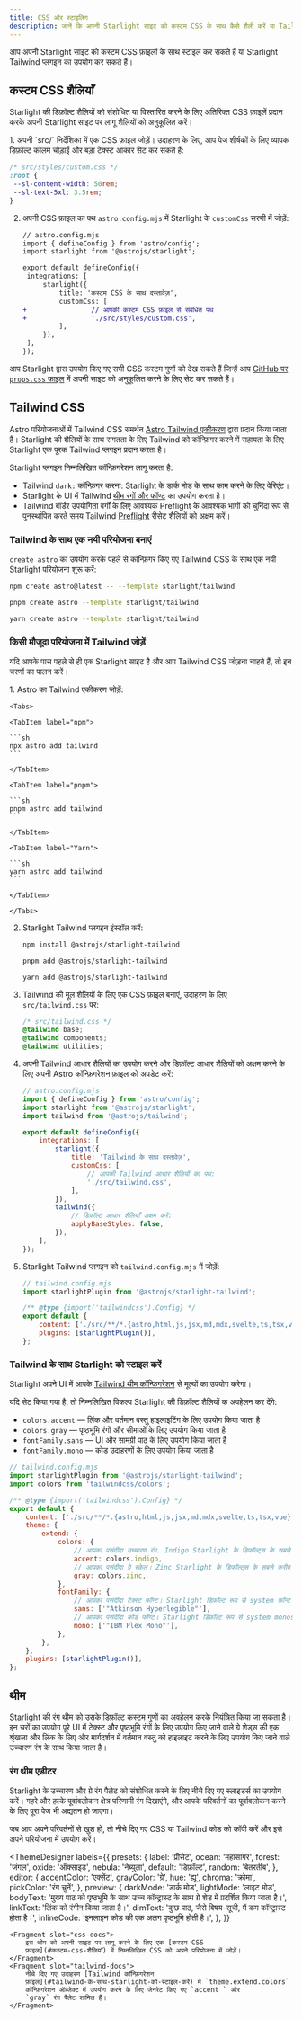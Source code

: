 ```yaml
---
title: CSS और स्टाइलिंग
description: जानें कि अपनी Starlight साइट को कस्टम CSS के साथ कैसे शैली करें या Tailwind CSS के साथ एकीकृत करें।
---
```



आप अपनी Starlight साइट को कस्टम CSS फ़ाइलों के साथ स्टाइल कर सकते हैं या Starlight Tailwind प्लगइन का उपयोग कर सकते हैं।

## कस्टम CSS शैलियाँ

Starlight की डिफ़ॉल्ट शैलियों को संशोधित या विस्तारित करने के लिए अतिरिक्त CSS फ़ाइलें प्रदान करके अपनी Starlight साइट पर लागू शैलियों को अनुकूलित करें।

<Steps>
1. अपनी `src/` निर्देशिका में एक CSS फ़ाइल जोड़ें।
   उदाहरण के लिए, आप पेज शीर्षकों के लिए व्यापक डिफ़ॉल्ट कॉलम चौड़ाई और बड़ा टेक्स्ट आकार सेट कर सकते हैं:

   ```css
   /* src/styles/custom.css */
   :root {
   	--sl-content-width: 50rem;
   	--sl-text-5xl: 3.5rem;
   }
   ```

2. अपनी CSS फ़ाइल का पथ `astro.config.mjs` में Starlight के `customCss` सरणी में जोड़ें:

   ```diff lang="js"
   // astro.config.mjs
   import { defineConfig } from 'astro/config';
   import starlight from '@astrojs/starlight';

   export default defineConfig({
   	integrations: [
   		starlight({
   			title: 'कस्टम CSS के साथ दस्तावेज़',
   			customCss: [
   +				// आपकी कस्टम CSS फ़ाइल से संबंधित पथ
   +				'./src/styles/custom.css',
   			],
   		}),
   	],
   });
   ```
</Steps>

आप Starlight द्वारा उपयोग किए गए सभी CSS कस्टम गुणों को देख सकते हैं जिन्हें आप [GitHub पर `props.css` फ़ाइल](https://github.com/withastro/starlight/blob/main/packages/starlight/style/props.css) में अपनी साइट को अनुकूलित करने के लिए सेट कर सकते हैं।

## Tailwind CSS

Astro परियोजनाओं में Tailwind CSS समर्थन [Astro Tailwind एकीकरण](https://docs.astro.build/hi/guides/integrations-guide/tailwind/) द्वारा प्रदान किया जाता है।
Starlight की शैलियों के साथ संगतता के लिए Tailwind को कॉन्फ़िगर करने में सहायता के लिए Starlight एक पूरक Tailwind प्लगइन प्रदान करता है।

Starlight प्लगइन निम्नलिखित कॉन्फ़िगरेशन लागू करता है:

- Tailwind `dark:` कॉन्फ़िगर करना: Starlight के डार्क मोड के साथ काम करने के लिए वेरिएंट।
- Starlight के UI में Tailwind [थीम रंगों और फॉण्ट](#tailwind-के-साथ-starlight-को-स्टाइल-करें) का उपयोग करता है।
- Tailwind बॉर्डर उपयोगिता वर्गों के लिए आवश्यक Preflight के आवश्यक भागों को चुनिंदा रूप से पुनर्स्थापित करते समय Tailwind [Preflight](https://tailwindcss.com/docs/preflight) रीसेट शैलियों को अक्षम करें।

### Tailwind के साथ एक नयी परियोजना बनाएं

`create astro` का उपयोग करके पहले से कॉन्फ़िगर किए गए Tailwind CSS के साथ एक नयी Starlight परियोजना शुरू करें:

<Tabs>
<TabItem label="npm">

```sh
npm create astro@latest -- --template starlight/tailwind
```

</TabItem>
<TabItem label="pnpm">

```sh
pnpm create astro --template starlight/tailwind
```

</TabItem>
<TabItem label="Yarn">

```sh
yarn create astro --template starlight/tailwind
```

</TabItem>
</Tabs>

### किसी मौजूदा परियोजना में Tailwind जोड़ें

यदि आपके पास पहले से ही एक Starlight साइट है और आप Tailwind CSS जोड़ना चाहते हैं, तो इन चरणों का पालन करें।

<Steps>
1.  Astro का Tailwind एकीकरण जोड़ें:

    <Tabs>

    <TabItem label="npm">

    ```sh
    npx astro add tailwind
    ```

    </TabItem>

    <TabItem label="pnpm">

    ```sh
    pnpm astro add tailwind
    ```

    </TabItem>

    <TabItem label="Yarn">

    ```sh
    yarn astro add tailwind
    ```

    </TabItem>

    </Tabs>

2.  Starlight Tailwind प्लगइन इंस्टॉल करें:

    <Tabs>

    <TabItem label="npm">

    ```sh
    npm install @astrojs/starlight-tailwind
    ```

    </TabItem>

    <TabItem label="pnpm">

    ```sh
    pnpm add @astrojs/starlight-tailwind
    ```

    </TabItem>

    <TabItem label="Yarn">

    ```sh
    yarn add @astrojs/starlight-tailwind
    ```

    </TabItem>

    </Tabs>

3.  Tailwind की मूल शैलियों के लिए एक CSS फ़ाइल बनाएं, उदाहरण के लिए `src/tailwind.css` पर:

    ```css
    /* src/tailwind.css */
    @tailwind base;
    @tailwind components;
    @tailwind utilities;
    ```

4.  अपनी Tailwind आधार शैलियों का उपयोग करने और डिफ़ॉल्ट आधार शैलियों को अक्षम करने के लिए अपनी Astro कॉन्फ़िगरेशन फ़ाइल को अपडेट करें:

    ```js {11-12,16-17}
    // astro.config.mjs
    import { defineConfig } from 'astro/config';
    import starlight from '@astrojs/starlight';
    import tailwind from '@astrojs/tailwind';

    export default defineConfig({
    	integrations: [
    		starlight({
    			title: 'Tailwind के साथ दस्तावेज़',
    			customCss: [
    				// आपकी Tailwind आधार शैलियों का पथ:
    				'./src/tailwind.css',
    			],
    		}),
    		tailwind({
    			// डिफ़ॉल्ट आधार शैलियाँ अक्षम करें:
    			applyBaseStyles: false,
    		}),
    	],
    });
    ```

5.  Starlight Tailwind प्लगइन को `tailwind.config.mjs` में जोड़ें:

    ```js ins={2,7}
    // tailwind.config.mjs
    import starlightPlugin from '@astrojs/starlight-tailwind';

    /** @type {import('tailwindcss').Config} */
    export default {
    	content: ['./src/**/*.{astro,html,js,jsx,md,mdx,svelte,ts,tsx,vue}'],
    	plugins: [starlightPlugin()],
    };
    ```
</Steps>

### Tailwind के साथ Starlight को स्टाइल करें

Starlight अपने UI में आपके [Tailwind थीम कॉन्फिगरेशन](https://tailwindcss.com/docs/theme) से मूल्यों का उपयोग करेगा।

यदि सेट किया गया है, तो निम्नलिखित विकल्प Starlight की डिफ़ॉल्ट शैलियों क अवहेलन कर देंगे:

- `colors.accent` — लिंक और वर्तमान वस्तु हाइलाइटिंग के लिए उपयोग किया जाता है
- `colors.gray` — पृष्ठभूमि रंगों और सीमाओं के लिए उपयोग किया जाता है
- `fontFamily.sans` — UI और सामग्री पाठ के लिए उपयोग किया जाता है
- `fontFamily.mono` — कोड उदाहरणों के लिए उपयोग किया जाता है

```js {12,14,18,20}
// tailwind.config.mjs
import starlightPlugin from '@astrojs/starlight-tailwind';
import colors from 'tailwindcss/colors';

/** @type {import('tailwindcss').Config} */
export default {
	content: ['./src/**/*.{astro,html,js,jsx,md,mdx,svelte,ts,tsx,vue}'],
	theme: {
		extend: {
			colors: {
				// आपका पसंदीदा उच्चारण रंग. Indigo Starlight के डिफॉल्ट्स के सबसे करीब है।
				accent: colors.indigo,
				// आपका पसंदीदा ग्रे स्केल। Zinc Starlight के डिफॉल्ट्स के सबसे करीब है।
				gray: colors.zinc,
			},
			fontFamily: {
				// आपका पसंदीदा टेक्स्ट फॉण्ट। Starlight डिफ़ॉल्ट रूप से system फ़ॉन्ट स्टैक का उपयोग करता है।
				sans: ['"Atkinson Hyperlegible"'],
				// आपका पसंदीदा कोड फॉण्ट। Starlight डिफ़ॉल्ट रूप से system monospace फॉण्ट का उपयोग करता है।
				mono: ['"IBM Plex Mono"'],
			},
		},
	},
	plugins: [starlightPlugin()],
};
```

## थीम

Starlight की रंग थीम को उसके डिफ़ॉल्ट कस्टम गुणों का अवहेलन करके नियंत्रित किया जा सकता है।
इन चरों का उपयोग पूरे UI में टेक्स्ट और पृष्ठभूमि रंगों के लिए उपयोग किए जाने वाले ग्रे शेड्स की एक श्रृंखला और लिंक के लिए और मार्गदर्शन में वर्तमान वस्तु को हाइलाइट करने के लिए उपयोग किए जाने वाले उच्चारण रंग के साथ किया जाता है।

### रंग थीम एडीटर

Starlight के उच्चारण और ग्रे रंग पैलेट को संशोधित करने के लिए नीचे दिए गए स्लाइडर्स का उपयोग करें।
गहरे और हल्के पूर्वावलोकन क्षेत्र परिणामी रंग दिखाएंगे, और आपके परिवर्तनों का पूर्वावलोकन करने के लिए पूरा पेज भी अद्यतन हो जाएगा।

जब आप अपने परिवर्तनों से खुश हों, तो नीचे दिए गए CSS या Tailwind कोड को कॉपी करें और इसे अपने परियोजना में उपयोग करें।


<ThemeDesigner
	labels={{
		presets: {
			label: 'प्रीसेट',
			ocean: 'महासागर',
			forest: 'जंगल',
			oxide: 'ऑक्साइड',
			nebula: 'नेब्युला',
			default: 'डिफ़ॉल्ट',
			random: 'बेतरतीब',
		},
		editor: {
			accentColor: 'एक्सेंट',
			grayColor: 'ग्रे',
			hue: 'ह्यू',
			chroma: 'क्रोमा',
			pickColor: 'रंग चुनें',
		},
		preview: {
			darkMode: 'डार्क मोड',
			lightMode: 'लाइट मोड',
			bodyText:
				'मुख्य पाठ को पृष्ठभूमि के साथ उच्च कॉन्ट्रास्ट के साथ ग्रे शेड में प्रदर्शित किया जाता है।',
			linkText: 'लिंक को रंगीन किया जाता है।',
			dimText: 'कुछ पाठ, जैसे विषय-सूची, में कम कॉन्ट्रास्ट होता है।',
			inlineCode: 'इनलाइन कोड की एक अलग पृष्ठभूमि होती है।',
		},
	}}
>
	<Fragment slot="css-docs">
		इस थीम को अपनी साइट पर लागू करने के लिए एक [कस्टम CSS
		फ़ाइल](#कस्टम-css-शैलियाँ) में निम्नलिखित CSS को अपने परियोजना में जोड़ें।
	</Fragment>
	<Fragment slot="tailwind-docs">
		नीचे दिए गए उदाहरण [Tailwind कॉन्फ़िगरेशन
		फ़ाइल](#tailwind-के-साथ-starlight-को-स्टाइल-करें) में `theme.extend.colors`
		कॉन्फ़िगरेशन ऑब्जेक्ट में उपयोग करने के लिए जेनरेट किए गए `accent ` और
		`gray` रंग पैलेट शामिल हैं।
	</Fragment>
</ThemeDesigner>
